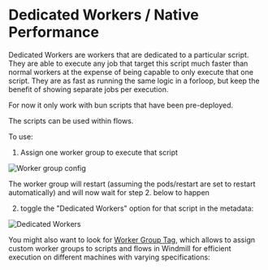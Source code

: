 
# Dedicated Workers / Native Performance

Dedicated Workers are workers that are dedicated to a particular script. They are able to execute any job that target this script much faster than normal workers at the expense of being capable to only execute that one script.
They are as fast as running the same logic in a forloop, but keep the benefit of showing separate jobs per execution.

For now it only work with bun scripts that have been pre-deployed.

The scripts can be used within flows.

To use:

1. Assign one worker group to execute that script

![Worker group config](./worker_group_config.png)

The worker group will restart (assuming the pods/restart are set to restart automatically) and will now wait for step 2. below to happen

2. toggle the "Dedicated Workers" option for that script in the metadata:

![Dedicated Workers](./dedicated_workers.png)

You might also want to look for [Worker Group Tag](../9_worker_groups/index.mdx), which allows to assign custom worker groups to scripts and flows in Windmill for efficient execution on different machines with varying specifications:

<div class="grid grid-cols-2 gap-6 mb-4">
	<DocCard
		title="Workers and Worker Groups"
		description="Worker Groups allow users to run scripts and flows on different machines with varying specifications."
		href="/docs/core_concepts/worker_groups"
	/>
</div>
